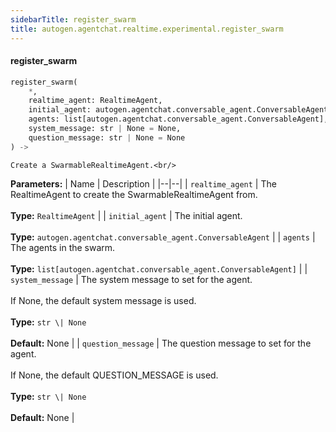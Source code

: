 ```yaml
---
sidebarTitle: register_swarm
title: autogen.agentchat.realtime.experimental.register_swarm
---
```


<code class="doc-symbol doc-symbol-heading doc-symbol-function"></code>
#### register_swarm

```python
register_swarm(
    *,
    realtime_agent: RealtimeAgent,
    initial_agent: autogen.agentchat.conversable_agent.ConversableAgent,
    agents: list[autogen.agentchat.conversable_agent.ConversableAgent],
    system_message: str | None = None,
    question_message: str | None = None
) -> 
```

    Create a SwarmableRealtimeAgent.<br/>

<b>Parameters:</b>
| Name | Description |
|--|--|
| `realtime_agent` | The RealtimeAgent to create the SwarmableRealtimeAgent from.<br/><br/>**Type:** `RealtimeAgent` |
| `initial_agent` | The initial agent.<br/><br/>**Type:** `autogen.agentchat.conversable_agent.ConversableAgent` |
| `agents` | The agents in the swarm.<br/><br/>**Type:** `list[autogen.agentchat.conversable_agent.ConversableAgent]` |
| `system_message` | The system message to set for the agent.<br/><br/>If None, the default system message is used.<br/><br/>**Type:** `str \| None`<br/><br/>**Default:** None |
| `question_message` | The question message to set for the agent.<br/><br/>If None, the default QUESTION_MESSAGE is used.<br/><br/>**Type:** `str \| None`<br/><br/>**Default:** None |

<br />